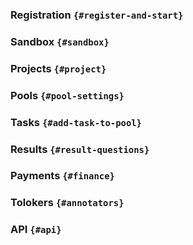 
### Registration `{#register-and-start}`

<TroubleshootingList1/>

### Sandbox `{#sandbox}`
<TroubleshootingList2/>

### Projects `{#project}`

<TroubleshootingList3/>

### Pools `{#pool-settings}`

<TroubleshootingList4/>

### Tasks `{#add-task-to-pool}`

<TroubleshootingList5/>

### Results `{#result-questions}`

<TroubleshootingList6/>

### Payments `{#finance}`
<TroubleshootingList7/>

### Tolokers `{#annotators}`
<TroubleshootingList8/>

### API `{#api}`

<TroubleshootingList9/>
